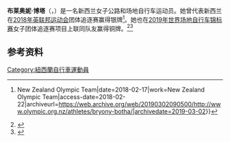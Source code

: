 {{Expand language|1=en|time=2020-10-20T20:25:34+00:00}}
'''布莱奥妮·博塔'''（{{lang-en|Bryony Botha}}，{{bd|1997年|11月4日||}}）是一名新西兰女子公路和场地自行车运动员。她曾代表新西兰在[[2018年英联邦运动会|2018年英联邦运动会]]团体追逐赛赢得银牌<ref name=":0">{{Cite news|url=http://www.olympic.org.nz/athletes/bryony-botha/|title=Bryony Botha {{!}} New Zealand Olympic Team|date=2018-02-17|work=New Zealand Olympic Team|access-date=2018-02-22|archiveurl=https://web.archive.org/web/20190302090500/http://www.olympic.org.nz/athletes/bryony-botha/|archivedate=2019-03-02}}</ref>。她也在[[2019年世界场地自行车锦标赛|2019年世界场地自行车锦标赛]]女子团体追逐赛项目上联同队友赢得铜牌。<ref>{{cite web|url=http://www.tissottiming.com/File/0003110102020903FFFFFFFFFFFFFF02|title=Final results|work=Tissot Timing|date=2019-02-28|accessdate=2020-09-22|archiveurl=https://web.archive.org/web/20190301135856/http://www.tissottiming.com/File/0003110102020903FFFFFFFFFFFFFF02|archivedate=2019-03-01}}</ref><ref>{{cite web |url=https://www.stuff.co.nz/timaru-herald/sport/110954292/world-champs-medal-for-waimate-cyclist |title=World champs medal for Waimate cyclist |work=Stuff |date=2019-03-01 |accessdate=2019-03-01 |archiveurl=https://web.archive.org/web/20190425080825/https://www.stuff.co.nz/timaru-herald/sport/110954292/world-champs-medal-for-waimate-cyclist |archivedate=2019-04-25}}</ref>

==参考资料==
{{reflist}}

{{Authority control}}

{{DEFAULTSORT:Botha, Bryony}}
[[Category:紐西蘭自行車運動員|Category:紐西蘭自行車運動員]]
